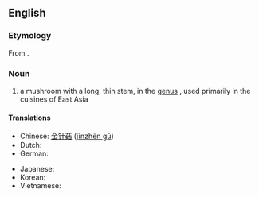 ==English==
{{wikipedia|Enokitake}}

===Etymology===
From {{etyl|ja|en}} {{term|えのき茸|tr=enokitake|lang=ja}}.

===Noun===
{{en-noun|head=[[enoki]] [[mushroom]]}}

# a mushroom with a long, thin stem, in the [[genus]] {{taxlink|Flammulina|genus}}, used primarily in the cuisines of East Asia

====Translations====
{{trans-top|mushroom of ''Flammulina''}}
* Chinese: [[金针菇]] ([[jīnzhēn gū]])
* Dutch: {{t-|nl|fluweelpootje|n}}
* German: {{t-|de|Samtfußrübling|m}}
{{trans-mid}}
* Japanese: {{t-|ja|えのき茸|tr=enokitake}}
* Korean: {{t-|ko|팽이버섯}}
* Vietnamese: {{t-|vi|nấm kim châm}}
{{trans-bottom}}